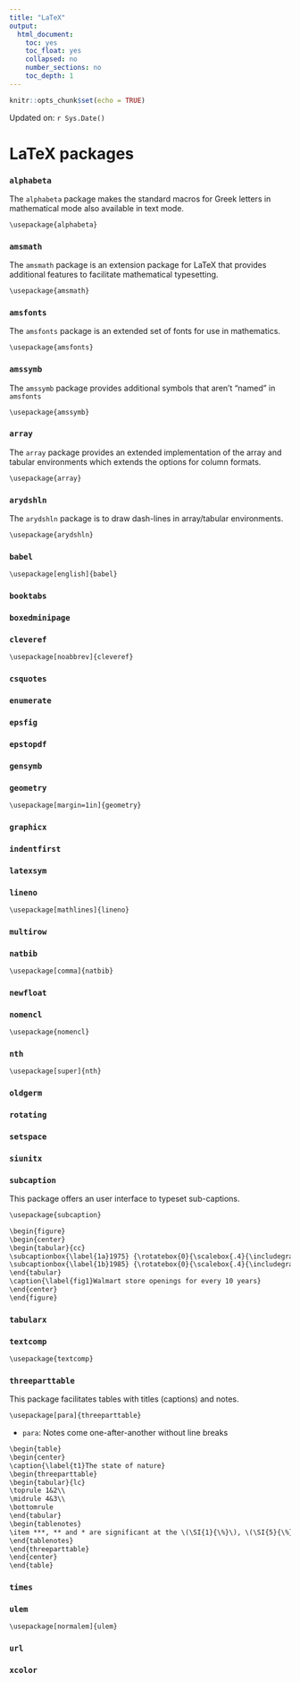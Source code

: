 ```yaml
---
title: "LaTeX"
output:
  html_document:
    toc: yes
    toc_float: yes
    collapsed: no
    number_sections: no
    toc_depth: 1
---
```


```r
knitr::opts_chunk$set(echo = TRUE)
```

Updated on: `r Sys.Date()`

# LaTeX packages

### `alphabeta`

The `alphabeta` package makes the standard macros for Greek letters in mathematical mode also available in text mode.

```txt
\usepackage{alphabeta}
```

### `amsmath`

The `amsmath` package is an extension package for LaTeX that provides additional features to facilitate mathematical typesetting.

```txt
\usepackage{amsmath}
```

### `amsfonts`

The `amsfonts` package is an extended set of fonts for use in mathematics.

```txt
\usepackage{amsfonts}
```

### `amssymb`

The `amssymb` package provides additional symbols that aren't "named" in `amsfonts`

```txt
\usepackage{amssymb}
```

### `array`

The `array` package provides an extended implementation of the array and tabular environments which extends the options for column formats.

```txt
\usepackage{array} 
```

### `arydshln`

The `arydshln` package is to draw dash-lines in array/tabular environments.

```txt
\usepackage{arydshln}
```

### `babel`

```txt
\usepackage[english]{babel}
```

### `booktabs`

### `boxedminipage`

### `cleveref`

```txt
\usepackage[noabbrev]{cleveref}
```

### `csquotes`

### `enumerate`

### `epsfig`

### `epstopdf`

### `gensymb`

### `geometry`

```txt
\usepackage[margin=1in]{geometry}
```

### `graphicx`

### `indentfirst`

### `latexsym`

### `lineno`

```txt
\usepackage[mathlines]{lineno}
```

### `multirow`

### `natbib`

```txt
\usepackage[comma]{natbib}
```

### `newfloat`

### `nomencl`

```txt
\usepackage{nomencl}
```

### `nth`

```txt
\usepackage[super]{nth}
```

### `oldgerm`

### `rotating`

### `setspace`

### `siunitx`

### `subcaption` 

This package offers an user interface to typeset sub-captions.

```txt
\usepackage{subcaption}
```

```txt
\begin{figure} 
\begin{center} 
\begin{tabular}{cc} 
\subcaptionbox{\label{1a}1975} {\rotatebox{0}{\scalebox{.4}{\includegraphics{o131a}}}} & 
\subcaptionbox{\label{1b}1985} {\rotatebox{0}{\scalebox{.4}{\includegraphics{o131b}}}} 
\end{tabular} 
\caption{\label{fig1}Walmart store openings for every 10 years} 
\end{center} 
\end{figure}
```

### `tabularx`

### `textcomp`

```txt
\usepackage{textcomp}
```

### `threeparttable`

This package facilitates tables with titles (captions) and notes.

```txt
\usepackage[para]{threeparttable}
```

- `para`: Notes come one-after-another without line breaks

```txt
\begin{table} 
\begin{center} 
\caption{\label{t1}The state of nature} 
\begin{threeparttable} 
\begin{tabular}{lc}
\toprule 1&2\\
\midrule 4&3\\
\bottomrule 
\end{tabular} 
\begin{tablenotes} 
\item ***, ** and * are significant at the \(\SI{1}{\%}\), \(\SI{5}{\%}\) and \(\SI{10}{\%}\) levels, respectively 
\end{tablenotes} 
\end{threeparttable} 
\end{center} 
\end{table}
```

### `times`

### `ulem`

```txt
\usepackage[normalem]{ulem}
```

### `url`

### `xcolor`







